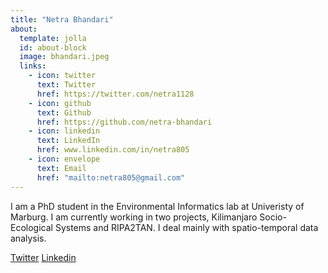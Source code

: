 ---
title: "Netra Bhandari"
about:
  template: jolla
  id: about-block
  image: bhandari.jpeg
  links:
    - icon: twitter
      text: Twitter
      href: https://twitter.com/netra1128
    - icon: github
      text: Github
      href: https://github.com/netra-bhandari
    - icon: linkedin
      text: LinkedIn
      href: www.linkedin.com/in/netra805
    - icon: envelope
      text: Email
      href: "mailto:netra805@gmail.com"  
---



I am a PhD student in the Environmental Informatics lab at Univeristy of Marburg. I am currently working in two projects, Kilimanjaro Socio-Ecological Systems and RIPA2TAN. I deal mainly with spatio-temporal data analysis. 

[Twitter](https://twitter.com/netra1128)
[Linkedin](www.linkedin.com/in/netra805)


